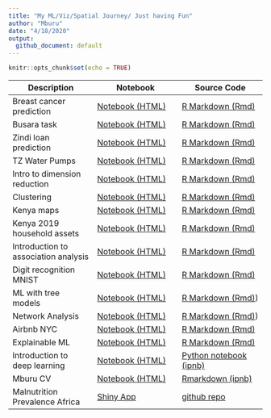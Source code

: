 ```yaml
---
title: "My ML/Viz/Spatial Journey/ Just having Fun"
author: "Mburu"
date: "4/18/2020"
output:
  github_document: default
---
```


```r
knitr::opts_chunk$set(echo = TRUE)
```



| Description | Notebook | Source Code
| ------------- | ------------- | ------------- |
| Breast cancer prediction | [Notebook (HTML)](https://m-mburu.github.io/breast_cancer_prediction/cancer_data.html) | [R Markdown (Rmd)](breast_cancer_prediction/cancer_data.Rmd)  |
| Busara task | [Notebook (HTML)](https://m-mburu.github.io/busara_task/busara-data-analysis.html) | [R Markdown (Rmd)](busara_task/busara data analysis.Rmd)  |
| Zindi loan prediction | [Notebook (HTML)](https://m-mburu.github.io/loan_prediction/loan_prediction.html) | [R Markdown (Rmd)](loan_prediction/loan_prediction.Rmd)  |
| TZ Water Pumps | [Notebook (HTML)](https://m-mburu.github.io/water_pumps_tz/water_pumps.html) | [R Markdown (Rmd)](water_pumps_tz/water_pumps.Rmd)  |
| Intro to dimension reduction | [Notebook (HTML)](https://m-mburu.github.io/introduction-to-advanced-dimensionality-reduction/introduction_dimensionality_reduction.html) | [R Markdown (Rmd)](ntroduction-to-advanced-dimensionality-reduction/introduction_dimensionality_reduction.Rmd)  |
| Clustering | [Notebook (HTML)](https://m-mburu.github.io/introduction-to-advanced-dimensionality-reduction/clustering_fashion_mnist.html) | [R Markdown (Rmd)](ntroduction-to-advanced-dimensionality-reduction/clustering_fashion_mnist.Rmd)  |
| Kenya maps | [Notebook (HTML)](https://m-mburu.github.io/kenya_population/kenya_maps.html) | [R Markdown (Rmd)](/kenya_population/kenya_maps.Rmd)  |
| Kenya 2019 household assets | [Notebook (HTML)](https://m-mburu.github.io/kenya_population/household_assets_2019census.html) | [R Markdown (Rmd)](/kenya_population/household_assets_2019census.Rmd)  | 
| Introduction to association analysis |[Notebook (HTML)](https://m-mburu.github.io/association_analysis/association_analysis.html) | [R Markdown (Rmd)](/association_analysis/association_analysis.Rmd)  |
| Digit recognition MNIST |[Notebook (HTML)](https://m-mburu.github.io/kaggle/mnist_digits/mnist.html) | [R Markdown (Rmd)](/kaggle/mnist_digits/mnist.Rmd)|
| ML with tree models|[Notebook (HTML)](https://m-mburu.github.io/datacamp/ml_tree_methods_r/ml_tree_methods.html) | [R Markdown (Rmd)](/datacamp/ml_tree_methods_r/ml_tree_methods.Rmd))|
| Network Analysis |[Notebook (HTML)](https://m-mburu.github.io/datacamp/network-analysis-in-r/network_analysis_r.html) | [R Markdown (Rmd)](/datacamp/network-analysis-in-r/network_analysis_r.Rmd))|
| Airbnb NYC |[Notebook (HTML)](https://m-mburu.github.io/kaggle/newyork_airbnb/newyork_airbnb.html) | [R Markdown (Rmd)](/kaggle/newyork_airbnb/newyork_airbnb.Rmd)|
| Explainable ML |[Notebook (HTML)](https://m-mburu.github.io/kaggle/heart_disease/heart_disease.html) | [R Markdown (Rmd)](/kaggle/heart_disease/heart_disease.Rmd)|
| Introduction to deep learning |[Notebook (HTML)](https://m-mburu.github.io/datacamp/introduction_deeplearning/introduction-to-deep-learning-in-python.html) | [Python notebook (ipnb)](/datacamp/introduction_deeplearning/introduction-to-deep-learning-in-python.ipynb)|
| Mburu CV |[Notebook (HTML)](https://m-mburu.github.io/cv/cv_mburu.html) | [Rmarkdown (ipnb)](/cv/cv_mburu.Rmd)|
| Malnutrition Prevalence Africa |[Shiny App ](https://mmburu.shinyapps.io/maln_prev_africa/) | [github repo](https://github.com/m-mburu/m-mburu.github.io/tree/master/shiny/ihme_maln)|



